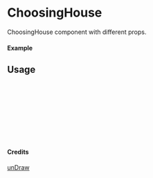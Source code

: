 
<Meta of={ChoosingHouse} title="unDraw/ChoosingHouse" />

# ChoosingHouse

ChoosingHouse component with different props.

#### Example

<Canvas of={ChoosingHouse.Primary} />

## Usage

```ts
import { ChoosingHouse } from "yadl-ui";

const Example = () => {
  return (
      <ChoosingHouse />
  );
};

export default Example;
```

#### Credits
[unDraw](https://undraw.co/illustrations)
